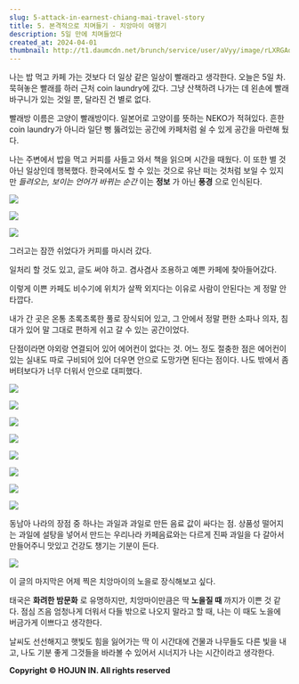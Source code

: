 ```yaml
---
slug: 5-attack-in-earnest-chiang-mai-travel-story
title: 5. 본격적으로 치며들기 - 치앙마이 여행기
description: 5일 만에 치며들었다
created_at: 2024-04-01
thumbnail: http://t1.daumcdn.net/brunch/service/user/aVyy/image/rLXRGAqPOT97Vn0QRsuSRUWIhl8.HEIC
---
```


나는 밥 먹고 카페 가는 것보다 더 일상 같은 일상이 빨래라고 생각한다. 오늘은 5일 차. 묵혀놓은 빨래를 하러 근처 coin
laundry에 갔다. 그냥 산책하려 나가는 데 왼손에 빨래바구니가 있는 것일 뿐, 달라진 건 별로 없다.

빨래방 이름은 고양이 빨래방이다. 일본어로 고양이를 뜻하는 NEKO가 적혀있다. 흔한 coin laundry가 아니라 일단 뻥 뚫려있는
공간에 카페처럼 쉴 수 있게 공간을 마련해 뒀다.

나는 주변에서 밥을 먹고 커피를 사들고 와서 책을 읽으며 시간을 때웠다. 이 또한 별 것 아닌 일상인데 행복했다. 한국에서도 할 수 있는
것으로 유난 떠는 것처럼 보일 수 있지만 _들려오는, 보이는 언어가 바뀌는 순간_ 이는 **정보** 가 아닌 **풍경** 으로 인식된다.

![](http://t1.daumcdn.net/brunch/service/user/aVyy/image/NWMBgmfUL6VwxbZvlE1yCbv3RDA.HEIC)

![](http://t1.daumcdn.net/brunch/service/user/aVyy/image/FdxtMTQNVAgjyfHsHVcKDcmbKP4.HEIC)

![](http://t1.daumcdn.net/brunch/service/user/aVyy/image/L4jy6LLxX2h903fEX7EFnP8TRe4.HEIC)

그러고는 잠깐 쉬었다가 커피를 마시러 갔다.

일처리 할 것도 있고, 글도 써야 하고. 겸사겸사 조용하고 예쁜 카페에 찾아들어갔다.

이렇게 이쁜 카페도 비수기에 위치가 살짝 외지다는 이유로 사람이 안된다는 게 정말 안타깝다.

내가 간 곳은 온통 초록초록한 풀로 장식되어 있고, 그 안에서 정말 편한 소파나 의자, 침대가 있어 말 그대로 편하게 쉬고 갈 수 있는
공간이었다.

단점이라면 야외랑 연결되어 있어 에어컨이 없다는 것. 어느 정도 절충한 점은 에어컨이 있는 실내도 따로 구비되어 있어 더우면 안으로 도망가면
된다는 점이다. 나도 밖에서 좀 버텨보다가 너무 더워서 안으로 대피했다.

![](http://t1.daumcdn.net/brunch/service/user/aVyy/image/wzY7ScxFCNw_aJkYHzsm6LSVJQc.HEIC)

![](http://t1.daumcdn.net/brunch/service/user/aVyy/image/NX7Wps_0yt6tjKMe9WqG4wtre_8.HEIC)

![](http://t1.daumcdn.net/brunch/service/user/aVyy/image/8OrjMT_GAzZE63Yea3rAbwNiAwc.HEIC)

![](http://t1.daumcdn.net/brunch/service/user/aVyy/image/Lnnuc4MRcIs00TIBOGP_h4HiShM.HEIC)

![](http://t1.daumcdn.net/brunch/service/user/aVyy/image/dk9hn3PCUze5YYu6RrV1mT9ah8o.HEIC)

![](http://t1.daumcdn.net/brunch/service/user/aVyy/image/5Lk-cbP8KaUHjLOQCzNrQ7FzrX0.HEIC)

![](http://t1.daumcdn.net/brunch/service/user/aVyy/image/CIB9Yo6fUjJwPUZEwutVOJ7GIsw.HEIC)

![](http://t1.daumcdn.net/brunch/service/user/aVyy/image/GD0o9M8SGdURXK4y695NgKgAWsQ.HEIC)

동남아 나라의 장점 중 하나는 과일과 과일로 만든 음료 값이 싸다는 점. 상품성 떨어지는 과일에 설탕을 넣어서 만드는 우리나라 카페음료와는
다르게 진짜 과일을 다 갈아서 만들어주니 맛있고 건강도 챙기는 기분이 든다.

![](http://t1.daumcdn.net/brunch/service/user/aVyy/image/JU9YSSjpIgTuJXxMzzodiA70EQU.HEIC)

이 글의 마지막은 어제 찍은 치앙마이의 노을로 장식해보고 싶다.

태국은 **화려한 밤문화** 로 유명하지만, 치앙마이만큼은 딱 **노을질 때** 까지가 이쁜 것 같다. 점심 즈음 엄청나게 더워서 다들
밖으로 나오지 말라고 할 때, 나는 이 때도 노을에 버금가게 이쁘다고 생각한다.

날씨도 선선해지고 햇빛도 힘을 잃어가는 딱 이 시간대에 건물과 나무들도 다른 빛을 내고, 나도 기분 좋게 그것들을 바라볼 수 있어서 시너지가
나는 시간이라고 생각한다.


**Copyright © HOJUN IN. All rights reserved**